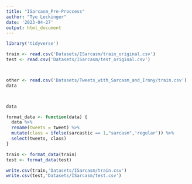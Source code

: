 ```yaml
---
title: "ISarcasm_Pre-Proccess"
author: "Tye Leckinger"
date: '2023-04-27'
output: html_document
---
```


```r
library('tidyverse')


```

```r
train <- read.csv('Datasets/ISarcasm/train_original.csv')
test <- read.csv('Datasets/ISarcasm/test_original.csv')



other <- read.csv('Datasets/Tweets_with_Sarcasm_and_Irony/train.csv')
data




```
```r
data
```
```r

format_data <- function(data) {
  data %>% 
  rename(tweets = tweet) %>%
  mutate(class = ifelse(sarcastic == 1,"sarcasm",'regular')) %>%
  select(tweets, class)
}

train <- format_data(train)
test <- format_data(test)

write.csv(train,'Datasets/ISarcasm/train.csv')
write.csv(test,'Datasets/ISarcasm/test.csv')


```

